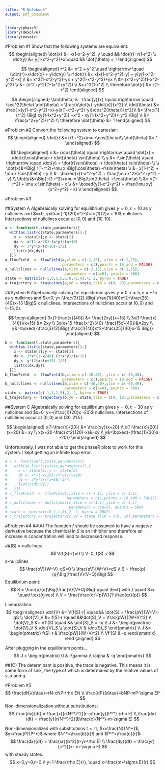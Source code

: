 ```yaml
---
title: "R Notebook"
output: pdf_document
---
```


```r
library(phaseR)
library(deSolve)
library(mosaic)
```

#Problem #1
Show that the following systems are equivalent:
$$
\begin{aligned}
\dot{x} &= x(1-x^2-y^2)-y \quad && \dot{r}=r(1-r^2) \\
\dot{y} &= y(1-x^2-y^2)+x \quad && \dot{\theta} = 1
\end{aligned}
$$

$$
\begin{aligned}
r^2 &= x^2 + y^2 \quad \rightarrow \quad 
r\dot{r}=x\dot{x} + y\dot{y} \\
r\dot{r} &= x[x(1-x^2-y^2)-y] + y[y(1-x^2-y^2)+x] \\
         &= x^2(1-x^2-y^2)-yx + y^2(1-x^2-y^2)+yx   \\ 
         &= (x^2+y^2)(1-x^2-y^2)              \\
         &= (x^2+y^2)(1-(x^2+y^2)) \\
         &= r^2(1-r^2) \\
\therefore \dot{r}  &= r(1-r^2)
\end{aligned}
$$

$$
\begin{aligned}
\tan(\theta) &= \frac{y}{x}
\quad \rightarrow \quad 
\sec^2(\theta) \dot{\theta} = \frac{x\dot{y}-y\dot{x}}{x^2} \\
\dot{\theta} &= \frac{ x(y(1-x^2-y^2)+x)-y(x(1-x^2-y^2)-y))\cos^2(\theta)}{x^2}\\
&= \frac{1}{r^2} \Big[ xy(1-(x^2+y^2)) +x^2 - xy(1-(x^2+y^2))+ y^2  \Big] \\
&= \frac{x^2+y^2}{r^2}
\\
\therefore \dot{\theta}  &= 1
\end{aligned}
$$



#Problem #2
Convert the following system to cartesian:
$$
\begin{aligned}
\dot{r}  &=  r(1-r^2)+\mu r\cos(\theta)\\
\dot{\theta} &= 1
\end{aligned}
$$

$$
\begin{aligned}
x &= r\cos(\theta) \quad \rightarrow \quad
\dot{x} = \dot{r}\cos(\theta)-r \dot{\theta} \sin(\theta) \\
y &= r\sin(\theta) \quad \rightarrow \quad
\dot{y} = \dot{r}\sin(\theta) -r \dot{\theta} \sin(\theta) \\ \\
\dot{x}&=\Big[ r(1-r^2)+\mu x \Big]\cos(\theta) -r\sin(\theta) \\
       &= x(1-r^2) + \mu x \cos(\theta) - y \\
       &= \boxed{x(1-x^2-y^2) + \frac{\mu x^2}{x^2+y^2} -y} \\
\dot{y}&=\Big[ r(1-r^2)+\mu x \Big]\sin(\theta) -r\cos(\theta) \\
       &= y(1-r^2) + \mu x \sin(\theta) - x \\
       &= \boxed{y(1-x^2-y^2) + \frac{\mu xy}{x^2+y^2} - x} \\
\end{aligned}
$$

#Problem #3

##System A
Algebraically solving for equilibrium gives $y=0,x=10$ as y nullcines and $x=0, y=\frac{-1}{20}x^2-\frac{1}{2}x + 10$ nullclines. Intersections of nullclines occur at $(0,0)$ and $(10,10)$.
```r
a <- function(t,state,parameters){
  with(as.list(c(state,parameters)),{
    x <- state[1];y <- state[2]
    dx <- x*(1-x/20)-(x*y)/(x+10)
    dy <- 3*y*(x/(x+10)-1/2)
    list(c(dx,dy))
  })}
a_flowField  <- flowField(a,xlim = c(-2,15), ylim = c(-2,15),
                          parameters = c(),points = 19,add = FALSE)
a_nullclines <- nullclines(a,xlim = c(-2,15),ylim = c(-2,15),
                           parameters = c(a=0), points = 500)
state <- matrix(c(-1,0,5,5,2,8,-1,4),4, 2, byrow = TRUE)
a_trajectory <- trajectory(a,y0 = state,tlim = c(0, 20),parameters = c(a=0),add=TRUE)
```

##System B
Algebraically solving for equilibrium gives $y=0,x=5,x=-15$ as y nullcines and $x=0, y=-\frac{3}{2} \Big( \frac{1}{40}x^2+\frac{25}{40}x-15 \Big)$ x nullclines. Intersections of nullclines occur at $(0,0)$ and $(-15,0)$.

$$
\begin{aligned}
3x(1-\frac{x}{40}) &= \frac{2xy}{x+15} \\
3x(1-\frac{x}{40})(x+15) &= 2xy \\
3x(x+15-\frac{x^2}{40}-\frac{15x}{40})&=2xy \\
y&=\boxed{-\frac{3}{2}\Big( \frac{1}{40}x^2+\frac{25}{40}x-15 \Big)}
\end{aligned}
$$
```r
b <- function(t,state,parameters){
  with(as.list(c(state,parameters)),{
    x <- state[1];y <- state[2]
    dx <- 3*x*(1-x/40)-(2*x*y)/(x+15)
    dy <- y*(2*x/(x+15)-1/2)
    list(c(dx,dy))
  })}
b_flowField  <- flowField(b,xlim = c(-40,40), ylim = c(-40,40),
                          parameters = c(),points = 19,add = FALSE)
b_nullclines <- nullclines(b,xlim = c(-40,40),ylim = c(-40,40),
                           parameters = c(a=0), points = 500)
state <- matrix(c(-1,5,1,5),2, 2, byrow = TRUE)
b_trajectory <- trajectory(b,y0 = state,tlim = c(0, 10),parameters = c(a=0),add=TRUE)
```

##System C
Algebraically solving for equilibrium gives $y=0,x=30$ as y nullcines and $x=0, y=-(\frac{1}{20}x -20)$ nullclines. Intersections of nullclines occur at $(0,0)$ and $(30,21.5)$.

$$
\begin{aligned}
x(1-\frac{x}{20}) &= \frac{xy}{x+20} \\
x(1-\frac{x}{20})(x+20) &= xy \\
x(x+20-\frac{x^2}{20}-x)&=xy \\
y&=\boxed{-(\frac{1}{20}x -20)}
\end{aligned}
$$

Unfortunately, I was not able to get the phaseR plots to work for this system. I kept getting an infinite loop error.
```r
# c <- function(t,state,parameters){
#   with(as.list(c(state,parameters)),{
#     x <- state[1];y <- state[2]
#     dx <- x*(1-x/20)-(x*y)/(x+20)
#     dy <- 3*y*(x/(x+10)-3/4)
#     list(c(dx,dy))
#   })}
# c_flowField  <- flowField(c,xlim = c(-1,1), ylim = c(-1,1),
#                           parameters = c(),points = 19,add = FALSE)
# c_nullclines <- nullclines(c,xlim = c(-1,1),ylim = c(-1,1),
#                            parameters = c(a=0), points = 500)
# state <- matrix(c(0,1,1,0),2, 2, byrow = TRUE)
# c_trajectory <- trajectory(c,y0 = state,tlim = c(0, 10),parameters = c(a=0),add=TRUE)
```


#Problem #4
##(A)
The function $f$ should be assumed to have a negatve derivative because the chemical in $S$ is an inhibitor and therefore an increase in concentration will lead to decreased response.

##(B)
v-nullclines:
$$
V(f(S)-r)=0 \\
V=0, f(S)=r
$$
s-nullclines
$$
\frac{pV}{W+V}-qS=0 \\
\frac{pV}{W+V}=qS \\
S = \frac{p}{q}\Big(\frac{V}{V+Q}\Big)
$$
Equilibrium point:
$$
S = \frac{p}{q}\Big(\frac{V}{V+Q}\Big) \quad \text{ with } \quad
S=r \quad \text{gives} \\
V = \frac{\frac{qr}{p}W}{1-\frac{qr}{p}}
$$

Linearization:
$$
\begin{aligned}
\dot{V} &= V[f(S)-r]  \quad&& \dot{S} = \frac{pV}{W+V}-qS \\ 
\dot{V}_V &= f(S)-r   \quad &&\dot{S}_V = \frac{pW}{(W+V)^2} \\
\dot{V}_S &= Vf'(S) \quad && \dot{S}_S = -q
\\
J &= 
\begin{pmatrix}
\dot{V}_V & \dot{V}_S \\
\dot{S}_V & \dot{S}_S
\end{pmatrix} \\
J &= 
\begin{pmatrix}
f(S)-r & \frac{pW}{(W+V)^2} \\
Vf'(S) & -q
\end{pmatrix}
\end {aligned}
$$


After plugging in the equilibrium points...
$$
J =
\begin{pmatrix}
0 & -\gamma \\
\alpha & -q
\end{pmatrix}
$$

##(C)
The determinant is positive, the trace is negative. This means it is some form of sink, the type of which is determined by the relative values of $\gamma , \alpha$ and $q$.

#Problem #5
$$
\frac{dN}{d\tau}=rN-cNP-\rho EN \\
\frac{dP}{d\tau}=bNP-mP-\sigma EP
$$
Non-dimensionalization without substitutions:
$$
\frac{dx}{dt} = \frac{x}{r{N^*}^2}(r-c\frac{y}{P^*}-\rho E) \\
\frac{dy}{dt} = \frac{y}{r{N^*}^2}(b\frac{c}{N^*}-m-\sigma E)
$$

Non-dimensionalized with substitutions $t=r\tau$, $x=\frac{N}{N^*}$, $y=\frac{P}{P^*}$ where $N^*=\frac{b}{r}$ and $P^*=\frac{c}{r}$:
$$
\frac{dx}{dt} = \frac{xr}{b^2}(r-yr-\rho E) \\
\frac{dy}{dt} = \frac{yr}{c^2}(xr-m-\sigma E)
$$
with steady states:
$$
x=0,y=0,r=0 \\
y=1-\frac{\rho E}{r}, \quad x=\frac{m+\sigma E}{r}
$$






